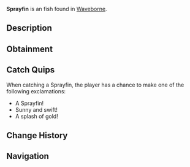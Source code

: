 {{FishInfobox
|image          = Sprayfin.png
|rarity         = Uncommon
|sea            = Second Sea
|location       = [[Waveborne]]
|sublocation    = 
|sources        = Fishing Rod
|radar_location = 
|prog_speed     = +8
|xp             = 45
|weather        = Clear
|time           = Day
|season         = Winter
|bait           = Minnow
|base_weight    = 14
|base_value     = 90
|weight_range   = 9
|base_chance    = 70
|base_resil     = 60
}}
'''Sprayfin''' is an {{Rarity|Uncommon}} fish found in [[Waveborne]].

== Description ==
{{Description|A vibrant yellow fish with dark yellow stripes, slashing through the water like a burst of sunlight.|Bestiary Entry}}

== Obtainment ==
{{Description|It swims under the rays of the sun.|Bestiary Hint}}
{{Fish Availability|
Waveborne
|top_rods      = 
Training Rod\788080.81\NaN;
Flimsy Rod\297309.04\254074.07;
Free Spirit Rod\202220.57\15660.28;
Azure Of Lagoon\191756.16\17252.5;
Leviathan's Fang Rod\188757.29\17492.08;
Fischer's Rod\152365.92\15784.26;
Firefly Rod\173908.63\18750.18;
Carrot Rod\157723.99\16400.61;
Adventurer's Rod\185921.48\16376.27;
Friendly Rod\161775.94\16361.75;
Plastic Rod\146988.55\15525.51;
Resourceful Rod\132997.58\12724.28;
Trident Rod\187159.44\16017.25;
Astralhook Rod\173706.52\0;
Blazebringer Rod\166977.55\15914.81;
Verdant Shear Rod\166418.01\14979.09;
No-Life Rod\153938.4\13594.38;
Seraphic Rod\143228.87\12257.64;
Challenger's Rod\141524.68\12400.14;
Ethereal Prism Rod\141405.58\9152.97;
Depthseeker Rod\138930.23\13172.37;
Avalanche Rod\137430.41\13091.23;
Rod Of The Exalted One\136938.88\12372.64;
Rod Of The Forgotten Fang\136909.94\11623.12;
Volcanic Rod\135748.98\12300.16;
Zeus Rod\135177.97\12248.42;
Rod Of The Depths\134574.27\11468.26;
Steady Rod\112103.3\10565.38
|recommended   = Free Spirit Rod
}}

== Catch Quips ==
When catching a Sprayfin, the player has a chance to make one of the following exclamations:
* A Sprayfin!
* Sunny and swift!
* A splash of gold!

== Change History ==
{{Change History|{{subst:Current Version}}}}

== Navigation ==
{{Fish Navbox|Waveborne}}
